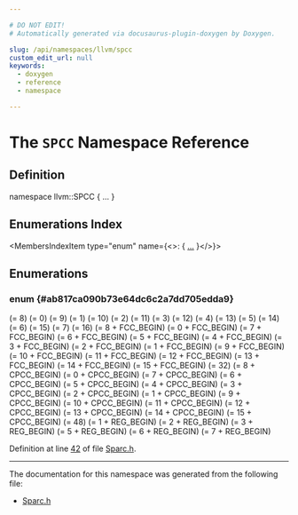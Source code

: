 ```yaml
---

# DO NOT EDIT!
# Automatically generated via docusaurus-plugin-doxygen by Doxygen.

slug: /api/namespaces/llvm/spcc
custom_edit_url: null
keywords:
  - doxygen
  - reference
  - namespace

---
```





# The `SPCC` Namespace Reference

<DoxygenPage pluginConfig={pluginConfig}>



## Definition

<CodeBlock>namespace llvm::SPCC &#123; ... &#125;</CodeBlock>

## Enumerations Index

<MembersIndex>

<MembersIndexItem
  type="enum"
  name={<>:  &#123; <a href="#ab817ca090b73e64dc6c2a7dd705edda9">...</a> &#125;</>}>
</MembersIndexItem>

</MembersIndex>


<SectionDefinition>

## Enumerations

### enum  {#ab817ca090b73e64dc6c2a7dd705edda9}

<MemberDefinition
  prototype="enum llvm::SPCC::CondCodes ">

<EnumerationList title="Enumeration values">

<Link id="ab817ca090b73e64dc6c2a7dd705edda9ac6bf2d66149e547cd449757df4f610de" />
<EnumerationListItem name="ICC_A">
 (= 8)
</EnumerationListItem>

<Link id="ab817ca090b73e64dc6c2a7dd705edda9a22b9903f646ef973374e5d773a097546" />
<EnumerationListItem name="ICC_N">
 (= 0)
</EnumerationListItem>

<Link id="ab817ca090b73e64dc6c2a7dd705edda9ab9a7855b45288146df6d3ab3e321c43b" />
<EnumerationListItem name="ICC_NE">
 (= 9)
</EnumerationListItem>

<Link id="ab817ca090b73e64dc6c2a7dd705edda9ac1dc27bfc24df99cd29246ec54419659" />
<EnumerationListItem name="ICC_E">
 (= 1)
</EnumerationListItem>

<Link id="ab817ca090b73e64dc6c2a7dd705edda9a2e9b359e236c3f89d1cd1646419a0438" />
<EnumerationListItem name="ICC_G">
 (= 10)
</EnumerationListItem>

<Link id="ab817ca090b73e64dc6c2a7dd705edda9a639506be5285099011780c4a03c9b371" />
<EnumerationListItem name="ICC_LE">
 (= 2)
</EnumerationListItem>

<Link id="ab817ca090b73e64dc6c2a7dd705edda9a7b7a8837c5c902680ac8aec565079596" />
<EnumerationListItem name="ICC_GE">
 (= 11)
</EnumerationListItem>

<Link id="ab817ca090b73e64dc6c2a7dd705edda9a3f6ef8aede46014a36966dc084d81087" />
<EnumerationListItem name="ICC_L">
 (= 3)
</EnumerationListItem>

<Link id="ab817ca090b73e64dc6c2a7dd705edda9aad6b4c4abc1731149339bdcac755ee87" />
<EnumerationListItem name="ICC_GU">
 (= 12)
</EnumerationListItem>

<Link id="ab817ca090b73e64dc6c2a7dd705edda9a58fd730a813b831ee05050e63d30405c" />
<EnumerationListItem name="ICC_LEU">
 (= 4)
</EnumerationListItem>

<Link id="ab817ca090b73e64dc6c2a7dd705edda9add11869e4071f1b4587c8f1a7f1f6191" />
<EnumerationListItem name="ICC_CC">
 (= 13)
</EnumerationListItem>

<Link id="ab817ca090b73e64dc6c2a7dd705edda9a52da0658a7ccad50715ed99701281c5f" />
<EnumerationListItem name="ICC_CS">
 (= 5)
</EnumerationListItem>

<Link id="ab817ca090b73e64dc6c2a7dd705edda9a1c26d5c90286fc0f30cb668a7a644ebc" />
<EnumerationListItem name="ICC_POS">
 (= 14)
</EnumerationListItem>

<Link id="ab817ca090b73e64dc6c2a7dd705edda9afcf61d074d6039adac588209f5d9d6ad" />
<EnumerationListItem name="ICC_NEG">
 (= 6)
</EnumerationListItem>

<Link id="ab817ca090b73e64dc6c2a7dd705edda9adc2b09c7d0c6869a1f05262717986737" />
<EnumerationListItem name="ICC_VC">
 (= 15)
</EnumerationListItem>

<Link id="ab817ca090b73e64dc6c2a7dd705edda9a5553287ec99a6227069fca2f37a5b34b" />
<EnumerationListItem name="ICC_VS">
 (= 7)
</EnumerationListItem>

<Link id="ab817ca090b73e64dc6c2a7dd705edda9a37d222172024c65d34c63b4b8cb8616a" />
<EnumerationListItem name="FCC_BEGIN">
 (= 16)
</EnumerationListItem>

<Link id="ab817ca090b73e64dc6c2a7dd705edda9a76a3c4ea83b85ce279ada63a0fe326ed" />
<EnumerationListItem name="FCC_A">
 (= 8 + FCC&#95;BEGIN)
</EnumerationListItem>

<Link id="ab817ca090b73e64dc6c2a7dd705edda9afbc1ae5578e45f8001bbab0162a6fb19" />
<EnumerationListItem name="FCC_N">
 (= 0 + FCC&#95;BEGIN)
</EnumerationListItem>

<Link id="ab817ca090b73e64dc6c2a7dd705edda9a6820b0c58a07365f1341ca30d64bd218" />
<EnumerationListItem name="FCC_U">
 (= 7 + FCC&#95;BEGIN)
</EnumerationListItem>

<Link id="ab817ca090b73e64dc6c2a7dd705edda9aed8356273fdf3a0487c872cb3d085542" />
<EnumerationListItem name="FCC_G">
 (= 6 + FCC&#95;BEGIN)
</EnumerationListItem>

<Link id="ab817ca090b73e64dc6c2a7dd705edda9a2106f4522bd06f6daad2a8e8769a6270" />
<EnumerationListItem name="FCC_UG">
 (= 5 + FCC&#95;BEGIN)
</EnumerationListItem>

<Link id="ab817ca090b73e64dc6c2a7dd705edda9a965bae47c4fccd3973ecbf040869ff7f" />
<EnumerationListItem name="FCC_L">
 (= 4 + FCC&#95;BEGIN)
</EnumerationListItem>

<Link id="ab817ca090b73e64dc6c2a7dd705edda9afbb30e35da42c9cac83731fe3709387b" />
<EnumerationListItem name="FCC_UL">
 (= 3 + FCC&#95;BEGIN)
</EnumerationListItem>

<Link id="ab817ca090b73e64dc6c2a7dd705edda9a53356323fdd97606927cec5c20cd6215" />
<EnumerationListItem name="FCC_LG">
 (= 2 + FCC&#95;BEGIN)
</EnumerationListItem>

<Link id="ab817ca090b73e64dc6c2a7dd705edda9a488d679dc60c1f44701c9f0af8aa5d2c" />
<EnumerationListItem name="FCC_NE">
 (= 1 + FCC&#95;BEGIN)
</EnumerationListItem>

<Link id="ab817ca090b73e64dc6c2a7dd705edda9a80f16f53e18c59ae3681b303cda7a308" />
<EnumerationListItem name="FCC_E">
 (= 9 + FCC&#95;BEGIN)
</EnumerationListItem>

<Link id="ab817ca090b73e64dc6c2a7dd705edda9abaea969a35799493146fdd78c36dfa4c" />
<EnumerationListItem name="FCC_UE">
 (= 10 + FCC&#95;BEGIN)
</EnumerationListItem>

<Link id="ab817ca090b73e64dc6c2a7dd705edda9ac202b4c5d9c55d73489b315c7e393836" />
<EnumerationListItem name="FCC_GE">
 (= 11 + FCC&#95;BEGIN)
</EnumerationListItem>

<Link id="ab817ca090b73e64dc6c2a7dd705edda9ad38b12aa07c4354222b6b9422bbb90d6" />
<EnumerationListItem name="FCC_UGE">
 (= 12 + FCC&#95;BEGIN)
</EnumerationListItem>

<Link id="ab817ca090b73e64dc6c2a7dd705edda9a607f8b24c191bb766a34c2eb1bfb63c4" />
<EnumerationListItem name="FCC_LE">
 (= 13 + FCC&#95;BEGIN)
</EnumerationListItem>

<Link id="ab817ca090b73e64dc6c2a7dd705edda9a0823c4f36acc84808ba44f1f92fe58f2" />
<EnumerationListItem name="FCC_ULE">
 (= 14 + FCC&#95;BEGIN)
</EnumerationListItem>

<Link id="ab817ca090b73e64dc6c2a7dd705edda9ab6d11f42acc70a53b6bf5d36feb0f6e8" />
<EnumerationListItem name="FCC_O">
 (= 15 + FCC&#95;BEGIN)
</EnumerationListItem>

<Link id="ab817ca090b73e64dc6c2a7dd705edda9a5b46431330a66e55bcff6ffecdb8e900" />
<EnumerationListItem name="CPCC_BEGIN">
 (= 32)
</EnumerationListItem>

<Link id="ab817ca090b73e64dc6c2a7dd705edda9a5b7c965f084c605f82332728ea6fd695" />
<EnumerationListItem name="CPCC_A">
 (= 8 + CPCC&#95;BEGIN)
</EnumerationListItem>

<Link id="ab817ca090b73e64dc6c2a7dd705edda9aed2a50a37010f4423ac39e3c9d70e0e9" />
<EnumerationListItem name="CPCC_N">
 (= 0 + CPCC&#95;BEGIN)
</EnumerationListItem>

<Link id="ab817ca090b73e64dc6c2a7dd705edda9ace7f6169293b587e4b19bfbddd78afe1" />
<EnumerationListItem name="CPCC_3">
 (= 7 + CPCC&#95;BEGIN)
</EnumerationListItem>

<Link id="ab817ca090b73e64dc6c2a7dd705edda9a6c94e6e6f8a02c568f4e366929e71610" />
<EnumerationListItem name="CPCC_2">
 (= 6 + CPCC&#95;BEGIN)
</EnumerationListItem>

<Link id="ab817ca090b73e64dc6c2a7dd705edda9a34865013450a9f70333f80e8026ff0c5" />
<EnumerationListItem name="CPCC_23">
 (= 5 + CPCC&#95;BEGIN)
</EnumerationListItem>

<Link id="ab817ca090b73e64dc6c2a7dd705edda9a5775a8b0a45b23552f61cc8230aa2a94" />
<EnumerationListItem name="CPCC_1">
 (= 4 + CPCC&#95;BEGIN)
</EnumerationListItem>

<Link id="ab817ca090b73e64dc6c2a7dd705edda9a78723f1fc56f0d30c56896fd36c67608" />
<EnumerationListItem name="CPCC_13">
 (= 3 + CPCC&#95;BEGIN)
</EnumerationListItem>

<Link id="ab817ca090b73e64dc6c2a7dd705edda9a4998088f96b6dd907e3978f310514eec" />
<EnumerationListItem name="CPCC_12">
 (= 2 + CPCC&#95;BEGIN)
</EnumerationListItem>

<Link id="ab817ca090b73e64dc6c2a7dd705edda9a2e4791706cc46a23012847a51144b29f" />
<EnumerationListItem name="CPCC_123">
 (= 1 + CPCC&#95;BEGIN)
</EnumerationListItem>

<Link id="ab817ca090b73e64dc6c2a7dd705edda9a5e790cf356e7b5e064dd6ed341777ca1" />
<EnumerationListItem name="CPCC_0">
 (= 9 + CPCC&#95;BEGIN)
</EnumerationListItem>

<Link id="ab817ca090b73e64dc6c2a7dd705edda9a03f335ab66f5ad6aff578dcc03db5a7e" />
<EnumerationListItem name="CPCC_03">
 (= 10 + CPCC&#95;BEGIN)
</EnumerationListItem>

<Link id="ab817ca090b73e64dc6c2a7dd705edda9a86499919519df7b1c225f553d0ad8be7" />
<EnumerationListItem name="CPCC_02">
 (= 11 + CPCC&#95;BEGIN)
</EnumerationListItem>

<Link id="ab817ca090b73e64dc6c2a7dd705edda9a786c9a95f3a7dfb962b7d9dab20bade3" />
<EnumerationListItem name="CPCC_023">
 (= 12 + CPCC&#95;BEGIN)
</EnumerationListItem>

<Link id="ab817ca090b73e64dc6c2a7dd705edda9a49266215e6fa6d513faca31d468e550e" />
<EnumerationListItem name="CPCC_01">
 (= 13 + CPCC&#95;BEGIN)
</EnumerationListItem>

<Link id="ab817ca090b73e64dc6c2a7dd705edda9a063209963122462fea6e9e782164a75a" />
<EnumerationListItem name="CPCC_013">
 (= 14 + CPCC&#95;BEGIN)
</EnumerationListItem>

<Link id="ab817ca090b73e64dc6c2a7dd705edda9a63050d6ee6bb9f16b534a27b86aed7bd" />
<EnumerationListItem name="CPCC_012">
 (= 15 + CPCC&#95;BEGIN)
</EnumerationListItem>

<Link id="ab817ca090b73e64dc6c2a7dd705edda9a414e31a34535038b592022a494daeb6e" />
<EnumerationListItem name="REG_BEGIN">
 (= 48)
</EnumerationListItem>

<Link id="ab817ca090b73e64dc6c2a7dd705edda9ada70f03e921ff7893ac2ae0c4aa62fd3" />
<EnumerationListItem name="REG_Z">
 (= 1 + REG&#95;BEGIN)
</EnumerationListItem>

<Link id="ab817ca090b73e64dc6c2a7dd705edda9a3150ec423606b8a9d19bc6ecd5bdb396" />
<EnumerationListItem name="REG_LEZ">
 (= 2 + REG&#95;BEGIN)
</EnumerationListItem>

<Link id="ab817ca090b73e64dc6c2a7dd705edda9a8fb5d5567021136f9b9822819896ce07" />
<EnumerationListItem name="REG_LZ">
 (= 3 + REG&#95;BEGIN)
</EnumerationListItem>

<Link id="ab817ca090b73e64dc6c2a7dd705edda9abd1ee1cd883798adea0e15fd9d4805b0" />
<EnumerationListItem name="REG_NZ">
 (= 5 + REG&#95;BEGIN)
</EnumerationListItem>

<Link id="ab817ca090b73e64dc6c2a7dd705edda9a3e94d4488061aab685d2595ed12acfba" />
<EnumerationListItem name="REG_GZ">
 (= 6 + REG&#95;BEGIN)
</EnumerationListItem>

<Link id="ab817ca090b73e64dc6c2a7dd705edda9aea327767fe2941e4f37bfb726356b912" />
<EnumerationListItem name="REG_GEZ">
 (= 7 + REG&#95;BEGIN)
</EnumerationListItem>

</EnumerationList>

Definition at line <a href="/docs/api/files/lib/lib/target/lib/target/sparc/sparc-h/#l00042">42</a> of file <a href="/docs/api/files/lib/lib/target/lib/target/sparc/sparc-h">Sparc.h</a>.
</MemberDefinition>

</SectionDefinition>

<hr/>

The documentation for this namespace was generated from the following file:

<ul>
<li><a href="/docs/api/files/lib/lib/target/lib/target/sparc/sparc-h">Sparc.h</a></li>
</ul>

</DoxygenPage>
